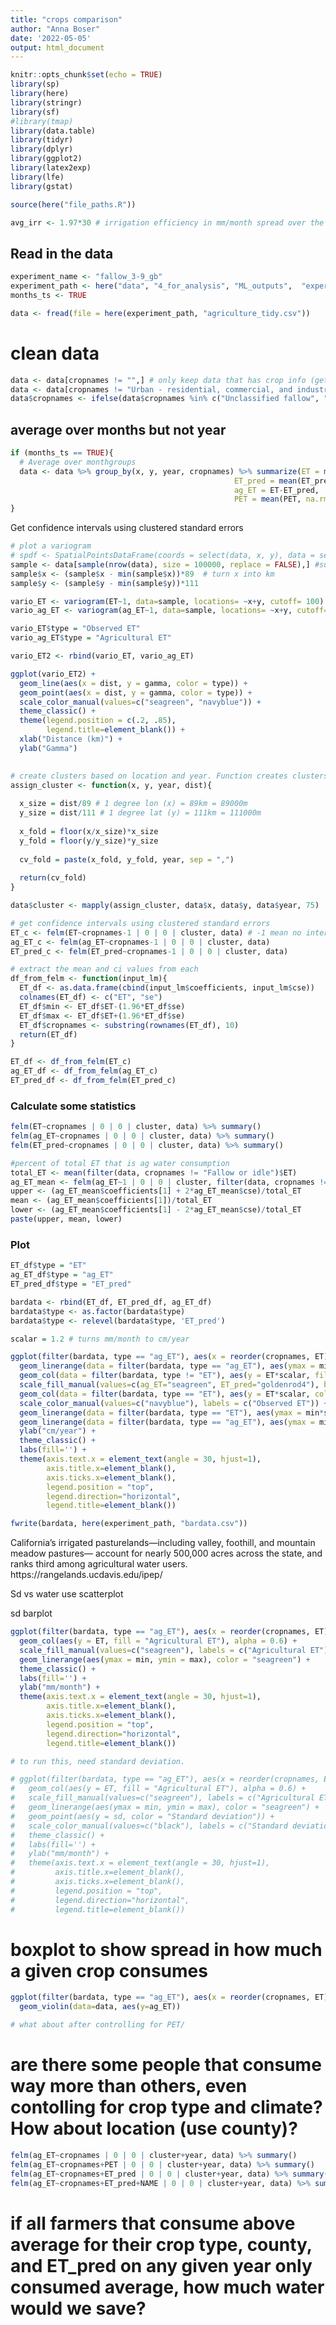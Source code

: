 ```yaml
---
title: "crops comparison"
author: "Anna Boser"
date: '2022-05-05'
output: html_document
---
```


```r
knitr::opts_chunk$set(echo = TRUE)
library(sp)
library(here)
library(stringr)
library(sf)
#library(tmap)
library(data.table)
library(tidyr)
library(dplyr)
library(ggplot2)
library(latex2exp)
library(lfe)
library(gstat)

source(here("file_paths.R"))
```

```r
avg_irr <- 1.97*30 # irrigation efficiency in mm/month spread over the year (mm/month)
```

## Read in the data
```r
experiment_name <- "fallow_3-9_gb"
experiment_path <- here("data", "4_for_analysis", "ML_outputs",  "experiments", experiment_name)
months_ts <- TRUE
```

```r
data <- fread(file = here(experiment_path, "agriculture_tidy.csv"))
```

# clean data
```r
data <- data[cropnames != "",] # only keep data that has crop info (get rid of years without dwr data)
data <- data[cropnames != "Urban - residential, commercial, and industrial, unsegregated",] # remove urban
data$cropnames <- ifelse(data$cropnames %in% c("Unclassified fallow", "Idle"), "Fallow", data$cropnames) # rename unclassified fallow to just fallow
```

## average over months but not year
```r
if (months_ts == TRUE){
  # Average over monthgroups
  data <- data %>% group_by(x, y, year, cropnames) %>% summarize(ET = mean(ET, na.rm=TRUE), 
                                                  ET_pred = mean(ET_pred, na.rm=TRUE), 
                                                  ag_ET = ET-ET_pred, 
                                                  PET = mean(PET, na.rm=TRUE))
}
```

Get confidence intervals using clustered standard errors

```r
# plot a variogram 
# spdf <- SpatialPointsDataFrame(coords = select(data, x, y), data = select(data, -x, -y))
sample <- data[sample(nrow(data), size = 100000, replace = FALSE),] #subset data to calculate variogram
sample$x <- (sample$x - min(sample$x))*89  # turn x into km 
sample$y <- (sample$y - min(sample$y))*111

vario_ET <- variogram(ET~1, data=sample, locations= ~x+y, cutoff= 100) 
vario_ag_ET <- variogram(ag_ET~1, data=sample, locations= ~x+y, cutoff= 100) 

vario_ET$type = "Observed ET"
vario_ag_ET$type = "Agricultural ET"

vario_ET2 <- rbind(vario_ET, vario_ag_ET)
```

```r
ggplot(vario_ET2) + 
  geom_line(aes(x = dist, y = gamma, color = type)) + 
  geom_point(aes(x = dist, y = gamma, color = type)) + 
  scale_color_manual(values=c("seagreen", "navyblue")) + 
  theme_classic() + 
  theme(legend.position = c(.2, .85), 
        legend.title=element_blank()) + 
  xlab("Distance (km)") + 
  ylab("Gamma")
  
```


```r
# create clusters based on location and year. Function creates clusters of size dist km. 
assign_cluster <- function(x, y, year, dist){
  
  x_size = dist/89 # 1 degree lon (x) = 89km = 89000m
  y_size = dist/111 # 1 degree lat (y) = 111km = 111000m
  
  x_fold = floor(x/x_size)*x_size
  y_fold = floor(y/y_size)*y_size
  
  cv_fold = paste(x_fold, y_fold, year, sep = ",")
  
  return(cv_fold)
}

data$cluster <- mapply(assign_cluster, data$x, data$y, data$year, 75)
```


```r
# get confidence intervals using clustered standard errors
ET_c <- felm(ET~cropnames-1 | 0 | 0 | cluster, data) # -1 mean no intercept
ag_ET_c <- felm(ag_ET~cropnames-1 | 0 | 0 | cluster, data)
ET_pred_c <- felm(ET_pred~cropnames-1 | 0 | 0 | cluster, data)
```

```r
# extract the mean and ci values from each
df_from_felm <- function(input_lm){
  ET_df <- as.data.frame(cbind(input_lm$coefficients, input_lm$cse))
  colnames(ET_df) <- c("ET", "se")
  ET_df$min <- ET_df$ET-(1.96*ET_df$se)
  ET_df$max <- ET_df$ET+(1.96*ET_df$se)
  ET_df$cropnames <- substring(rownames(ET_df), 10)
  return(ET_df)
}

ET_df <- df_from_felm(ET_c)
ag_ET_df <- df_from_felm(ag_ET_c)
ET_pred_df <- df_from_felm(ET_pred_c)
```

### Calculate some statistics 

```r
felm(ET~cropnames | 0 | 0 | cluster, data) %>% summary()
felm(ag_ET~cropnames | 0 | 0 | cluster, data) %>% summary()
felm(ET_pred~cropnames | 0 | 0 | cluster, data) %>% summary()
```

```r
#percent of total ET that is ag water consumption
total_ET <- mean(filter(data, cropnames != "Fallow or idle")$ET)
ag_ET_mean <- felm(ag_ET~1 | 0 | 0 | cluster, filter(data, cropnames != "Fallow or idle"))
upper <- (ag_ET_mean$coefficients[1] + 2*ag_ET_mean$cse)/total_ET
mean <- (ag_ET_mean$coefficients[1])/total_ET
lower <- (ag_ET_mean$coefficients[1] - 2*ag_ET_mean$cse)/total_ET
paste(upper, mean, lower)
```


### Plot
```r
ET_df$type = "ET"
ag_ET_df$type = "ag_ET"
ET_pred_df$type = "ET_pred"

bardata <- rbind(ET_df, ET_pred_df, ag_ET_df)
bardata$type <- as.factor(bardata$type)
bardata$type <- relevel(bardata$type, 'ET_pred')

scalar = 1.2 # turns mm/month to cm/year

ggplot(filter(bardata, type == "ag_ET"), aes(x = reorder(cropnames, ET))) + 
  geom_linerange(data = filter(bardata, type == "ag_ET"), aes(ymax = min*scalar, ymin = max*scalar), color = "seagreen") + 
  geom_col(data = filter(bardata, type != "ET"), aes(y = ET*scalar, fill = type), alpha = .6) +
  scale_fill_manual(values=c(ag_ET="seagreen", ET_pred="goldenrod4"), breaks=c("ag_ET","ET_pred"), labels = c("Agricultural ET", "Simulated natural ET")) + 
  geom_col(data = filter(bardata, type == "ET"), aes(y = ET*scalar, color = type), alpha = 0) +
  scale_color_manual(values=c("navyblue"), labels = c("Observed ET")) + 
  geom_linerange(data = filter(bardata, type == "ET"), aes(ymax = min*scalar, ymin = max*scalar), color = "navyblue") + 
  geom_linerange(data = filter(bardata, type == "ag_ET"), aes(ymax = min*scalar, ymin = max*scalar), color = "seagreen") + 
  ylab("cm/year") + 
  theme_classic() + 
  labs(fill='') + 
  theme(axis.text.x = element_text(angle = 30, hjust=1), 
        axis.title.x=element_blank(), 
        axis.ticks.x=element_blank(), 
        legend.position = "top", 
        legend.direction="horizontal", 
        legend.title=element_blank())

fwrite(bardata, here(experiment_path, "bardata.csv"))
```

California’s irrigated pasturelands—including valley, foothill, and mountain meadow pastures— account for nearly 500,000 acres across the state, and ranks third among agricultural water users. https://rangelands.ucdavis.edu/ipep/

Sd vs water use scatterplot


sd barplot
```r

ggplot(filter(bardata, type == "ag_ET"), aes(x = reorder(cropnames, ET))) + 
  geom_col(aes(y = ET, fill = "Agricultural ET"), alpha = 0.6) + 
  scale_fill_manual(values=c("seagreen"), labels = c("Agricultural ET")) + 
  geom_linerange(aes(ymax = min, ymin = max), color = "seagreen") + 
  theme_classic() + 
  labs(fill='') + 
  ylab("mm/month") + 
  theme(axis.text.x = element_text(angle = 30, hjust=1), 
        axis.title.x=element_blank(), 
        axis.ticks.x=element_blank(), 
        legend.position = "top", 
        legend.direction="horizontal", 
        legend.title=element_blank()) 
```
```r
# to run this, need standard deviation. 

# ggplot(filter(bardata, type == "ag_ET"), aes(x = reorder(cropnames, ET))) + 
#   geom_col(aes(y = ET, fill = "Agricultural ET"), alpha = 0.6) + 
#   scale_fill_manual(values=c("seagreen"), labels = c("Agricultural ET")) + 
#   geom_linerange(aes(ymax = min, ymin = max), color = "seagreen") + 
#   geom_point(aes(y = sd, color = "Standard deviation")) + 
#   scale_color_manual(values=c("black"), labels = c("Standard deviation")) + 
#   theme_classic() + 
#   labs(fill='') + 
#   ylab("mm/month") + 
#   theme(axis.text.x = element_text(angle = 30, hjust=1), 
#         axis.title.x=element_blank(), 
#         axis.ticks.x=element_blank(), 
#         legend.position = "top", 
#         legend.direction="horizontal", 
#         legend.title=element_blank()) 
```

# boxplot to show spread in how much a given crop consumes
```r
ggplot(filter(bardata, type == "ag_ET"), aes(x = reorder(cropnames, ET))) + 
  geom_violin(data=data, aes(y=ag_ET))

# what about after controlling for PET/
```


# are there some people that consume way more than others, even contolling for crop type and climate? How about location (use county)?
```r
felm(ag_ET~cropnames | 0 | 0 | cluster+year, data) %>% summary()
felm(ag_ET~cropnames+PET | 0 | 0 | cluster+year, data) %>% summary()
felm(ag_ET~cropnames+ET_pred | 0 | 0 | cluster+year, data) %>% summary()
felm(ag_ET~cropnames+ET_pred+NAME | 0 | 0 | cluster+year, data) %>% summary()
```

# if all farmers that consume above average for their crop type, county, and ET_pred on any given year only consumed average, how much water would we save? 
```r

```


